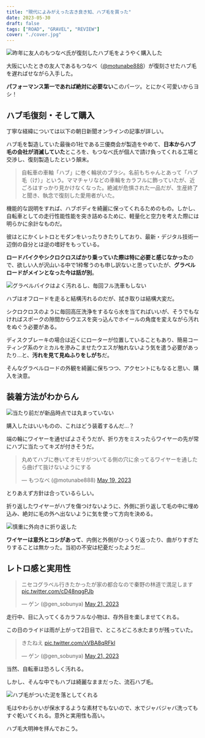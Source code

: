 ```yaml
---
title: "現代によみがえった古き良き知、ハブ毛を買った"
date: 2023-05-30
draft: false
tags: ["ROAD", "GRAVEL", "REVIEW"]
cover: "./cover.jpg"
---
```


![昨年に友人のもつなべ氏が復刻したハブ毛をようやく購入した](./setting.jpg)

大阪にいたときの友人であるもつなべ（[@motunabe888](https://twitter.com/motunabe888)）が復刻させたハブ毛を遅ればせながら入手した。

**パフォーマンス第一であれば絶対に必要ない**このパーツ。とにかく可愛いからヨシ！

## ハブ毛復刻・そして購入

丁寧な経緯については以下の朝日新聞オンラインの記事が詳しい。

ハブ毛を製造していた最後の1社である三優商会が製造をやめて、**日本からハブ毛の会社が消滅していた**ところを、もつなべ氏が個人で請け負ってくれる工場と交渉し、復刻製造したという顛末。

<LinkBox url="https://www.asahi.com/articles/ASQ9F2Q8ZQ8TOHGB005.html"  />

> 自転車の車軸「ハブ」に巻く輪状のブラシ。名前もちゃんとあって「ハブ毛（け）」という。ママチャリなどの車輪をカラフルに飾っていたが、近ごろはすっかり見かけなくなった。絶滅が危惧された一品だが、生産終了と聞き、執念で復刻した愛用者がいた。

機能的な説明をすれば、ハブボディを綺麗に保ってくれるためのもの。しかし、自転車としての走行性能性能を突き詰めるために、軽量化と空力を考えた際には明らかに余計なものだ。

彼はとにかくレトロとモダンをいったりきたりしており、最新・デジタル技術一辺倒の自分とは逆の嗜好をもっている。

**ロードバイクやシクロクロスばかり乗っていた際は特に必要と感じなかった**ので、欲しい人が沢山いる中で1枠奪うのも申し訳ないと思っていたが、**グラベルロードがメインとなった今は話が別**。

![グラベルバイクはよく汚れるし、毎回フル洗車もしない](./dirty_hub.jpg)

ハブはオフロードを走ると結構汚れるのだが、拭き取りは結構大変だ。

シクロクロスのように毎回高圧洗浄をするなら水を当てればいいが、そうでもなければスポークの隙間からウエスを突っ込んでホイールの角度を変えながら汚れをぬぐう必要がある。

ディスクブレーキの場合は近くにローターが位置していることもあり、簡易コーティング系のケミカルを滲みこませたウエスが触れないよう気を遣う必要があったり…と、**汚れを見て見ぬふりをしがち**だ。

そんなグラベルロードの外観を綺麗に保ちつつ、アクセントにもなると思い、購入を決意。

## 装着方法がわからん

![当たり前だが新品時点では丸まっていない](./cover.jpg)

購入したはいいものの、これはどう装着するんだ…？

端の輪にワイヤーを通せばよさそうだが、折り方をミスったらワイヤーの先が常にハブに当たってキズが付きそうだ。

<blockquote class="twitter-tweet"><p lang="ja" dir="ltr">丸めてハブに巻いてオモリがついてる側の穴に余ってるワイヤーを通したら曲げて抜けないようにする</p>&mdash; もつなべ (@motunabe888) <a href="https://twitter.com/motunabe888/status/1659441646545805312?ref_src=twsrc%5Etfw">May 19, 2023</a></blockquote>

とりあえず方針は合っているらしい。

折り返したワイヤーがハブを傷つけないように、外側に折り返して毛の中に埋め込み、絶対に毛の外へ出ないように気を使って方向を決める。

![慎重に外向きに折り返した](./fitting.jpg)

**ワイヤーは意外とコシがあって**、内側と外側がひっくり返ったり、曲がりすぎたりすることは無かった。当初の不安は杞憂だったようだ…

## レトロ感と実用性

<blockquote class="twitter-tweet"><p lang="ja" dir="ltr">ニセコグラベル行きたかったが家の都合なので秦野の林道で満足します <a href="https://t.co/cD48nqgPJb">pic.twitter.com/cD48nqgPJb</a></p>&mdash; ゲン (@gen_sobunya) <a href="https://twitter.com/gen_sobunya/status/1660093085597208577?ref_src=twsrc%5Etfw">May 21, 2023</a></blockquote>

走行中、目に入ってくるカラフルな小物は、存外目を楽しませてくれる。

この日のライドは雨が上がって2日目で、ところどころ水たまりが残っていた。

<blockquote class="twitter-tweet"><p lang="ja" dir="ltr">きたねえ <a href="https://t.co/xVBA8qRFkl">pic.twitter.com/xVBA8qRFkl</a></p>&mdash; ゲン (@gen_sobunya) <a href="https://twitter.com/gen_sobunya/status/1660123453117304832?ref_src=twsrc%5Etfw">May 21, 2023</a></blockquote>

当然、自転車は恐ろしく汚れる。

しかし、そんな中でもハブは綺麗なままだった、流石ハブ毛。

![ハブ毛がついた泥を落としてくれる](./clean.jpg)

毛はやわらかいが保水するような素材でもないので、水でジャバジャバ洗ってもすぐ乾いてくれる。意外と実用性も高い。

ハブ毛大明神を拝んでおこう。
